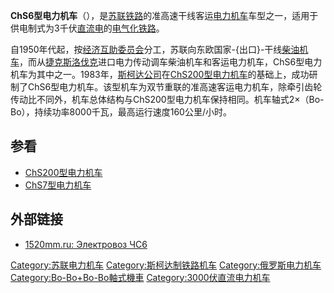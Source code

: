{{refimprove|time=2013-04-05T10:27:36+00:00}}
{{Infobox Locomotive
| name = ChS6<br/>ЧС6
| image = ElectricLoco chs6-023.jpg
| caption = ChS6型023号机车
| type = [[电力机车|电力机车]]
| origin = {{CZS}}
| builder = [[斯柯达公司|斯柯达公司]]
| buildmodel = 50E<sub>1</sub>
| serialnumber = 
| builddate = 1979年—1981年
| totalproduction  = 30台
| user = {{flagicon|USSR}} [[苏联铁路运输|苏联铁路]]<br/>{{flagicon|RUS}} [[俄罗斯铁路运输|俄罗斯铁路]]
| uicclass = Bo-Bo+Bo-Bo
| gauge = 1,520毫米
| wheeldiameter = 
| axleload = 
| wheelbase = 
| minimumcurve = 
| length = 
| width = 
| height = 
| framesize = 
| weight = 
| sandcap = 
| electricsystem = DC 3000V
| collectionmethod = 
| transmission = 直—直流电
| tractionmotors = 
| topspeed = 160公里/小时
| sustainedspeed = 
| poweroutput = 8,400千瓦（小时）<br />8,000千瓦（持续）
| tractiveeffort = 
| locobrakes = 
| locobrakepower = 
| locobrakeforce = 
| trainbrakes = 
| safety = 
| notes =
}}
'''ChS6型电力机车'''（{{lang-ru|'''ЧС6'''}}），是[[苏联铁路运输|苏联铁路]]的准高速干线客运[[电力机车|电力机车]]车型之一，适用于供电制式为3千伏[[直流电|直流电]]的[[电气化铁路|电气化铁路]]。

自1950年代起，按[[经济互助委员会|经济互助委员会]]分工，苏联向东欧国家-{出口}-干线[[柴油机车|柴油机车]]，而从[[捷克斯洛伐克|捷克斯洛伐克]]进口电力传动调车柴油机车和客运电力机车，ChS6型电力机车为其中之一。1983年，[[斯柯达公司|斯柯达公司]]在[[ChS200型电力机车|ChS200型电力机车]]的基础上，成功研制了ChS6型电力机车。该型机车为双节重联的准高速客运电力机车，除牵引齿轮传动比不同外，机车总体结构与ChS200型电力机车保持相同。机车轴式2×（Bo-Bo），持续功率8000千瓦，最高运行速度160公里/小时。

==参看==
*[[ChS200型电力机车|ChS200型电力机车]]
*[[ChS7型电力机车|ChS7型电力机车]]

== 外部链接 ==
*{{ru}}[http://www.1520mm.ru/locomotives/electric/cs6.phtml 1520mm.ru: Электровоз ЧС6]{{dead link|date=2017年11月 |bot=InternetArchiveBot |fix-attempted=yes }}

{{Soviet and CIS locomotives}}

[[Category:苏联电力机车|Category:苏联电力机车]]
[[Category:斯柯达制铁路机车|Category:斯柯达制铁路机车]]
[[Category:俄罗斯电力机车|Category:俄罗斯电力机车]]
[[Category:Bo-Bo+Bo-Bo軸式機車|Category:Bo-Bo+Bo-Bo軸式機車]]
[[Category:3000伏直流电力机车|Category:3000伏直流电力机车]]